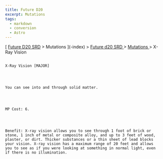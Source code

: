 ```yaml
---
title: Future D20
excerpt: Mutations
tags:
  - markdown
  - conversion
  - Astro
---
```







[
[Future D20 SRD]( / ) > Mutations
     ](-index)
     >
     [
      Future d20 SRD
     ](future-d20-srd-index)
     >
     [
      Mutations
     ](future-d20-srd-mutations-index)
     > X-Ray Vision
    




## 
    X-Ray Vision [MAJOR]
   



    You can see into and through solid matter.
   



    MP Cost: 6.
   



    Benefit: X-ray vision allows you to see through 1 foot of brick or stone, 1 inch of metal or composite alloy, and up to 3 feet of wood, plaster, or dirt. Thicker substances or a thin sheet of lead blocks your vision. X-ray vision has a maximum range of 20 feet and allows you to see as if you were looking at something in normal light, even if there is no illumination.
   





